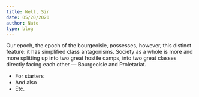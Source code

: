 ```yaml
---
title: Well, Sir
date: 05/20/2020
author: Nate
type: blog
---
```


Our epoch, the epoch of the bourgeoisie, possesses, however, this distinct feature: it has simplified class antagonisms. Society as a whole is more and more splitting up into two great hostile camps, into two great classes directly facing each other — Bourgeoisie and Proletariat.

- For starters
- And also
- Etc.
